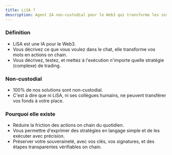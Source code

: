 ```yaml
---
title: LiSA ?
description: Agent IA non-custodial pour le Web3 qui transforme les instructions en actions on-chain et exécution de trading strategies.
---
```


### Définition
- LiSA est une IA pour le Web3. 
- Vous décrivez ce que vous voulez dans le chat, elle transforme vos mots en actions on chain. 
- Vous décrivez, testez, et mettez à l'exécution n'importe quelle stratégie (complexe) de trading.

### Non-custodial
- 100% de nos solutions sont non-custodial. 
- C'est à dire que ni LiSA, ni ses collègues humains, ne peuvent transférer vos fonds à votre place.

### Pourquoi elle existe
- Réduire la friction des actions on chain du quotidien.
- Vous permettre d'exprimer des stratégies en langage simple et de les exécuter avec précision.
- Préserver votre souveraineté, avec vos clés, vos signatures, et des étapes transparentes vérifiables on chain.



